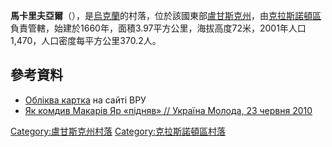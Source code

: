 {{coord|48|34|28|N|39|43|1|E|scale:100000|display=title}}

'''馬卡里夫亞爾'''（{{lang-uk|Макарів Яр}}），是[[烏克蘭|烏克蘭]]的村落，位於該國東部[[盧甘斯克州|盧甘斯克州]]，由[[克拉斯諾頓區|克拉斯諾頓區]]負責管轄，始建於1660年，面積3.97平方公里，海拔高度72米，2001年人口1,470，人口密度每平方公里370.2人。

==參考資料==
* [http://w1.c1.rada.gov.ua/pls/z7503/A005?rdat1=02.01.2014&rf7571=18045 Обліква картка] {{Wayback|url=http://w1.c1.rada.gov.ua/pls/z7503/A005?rdat1=02.01.2014&rf7571=18045 |date=20140103024202 }} на сайті ВРУ
* [http://umoloda.kiev.ua/print/84/45/59331 Як комдив Макарів Яр «підняв» // Україна Молода, 23 червня 2010] {{Wayback|url=http://umoloda.kiev.ua/print/84/45/59331 |date=20160305011948 }}

{{DEFAULTSORT:Макарів Яр}}
[[Category:盧甘斯克州村落|Category:盧甘斯克州村落]]
[[Category:克拉斯諾頓區村落|Category:克拉斯諾頓區村落]]


{{Luhansk-geo-stub}}